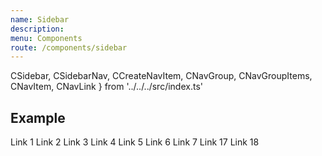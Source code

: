 ```yaml
---
name: Sidebar
description:
menu: Components
route: /components/sidebar
---
```


  CSidebar, 
  CSidebarNav, 
  CCreateNavItem, 
  CNavGroup, 
  CNavGroupItems, 
  CNavItem, 
  CNavLink 
} from '../../../src/index.ts'



## Example

<Playground>
  <CSidebar>
    <CSidebarNav>
      <CNavItem>
        <CNavLink href="#">Link 1</CNavLink>
      </CNavItem>
      <CNavGroup toggler="Group 1">
        <CNavItem>
          <CNavLink href="#">Link 2</CNavLink>
        </CNavItem>
        <CNavItem>
          <CNavLink href="#">Link 3</CNavLink>
        </CNavItem>
        <CNavItem>
          <CNavLink href="#">Link 4</CNavLink>
        </CNavItem>
        <CNavGroup toggler="Group 2">
          <CNavItem>
            <CNavLink href="#">Link 5</CNavLink>
          </CNavItem>
          <CNavItem>
            <CNavLink href="#">Link 6</CNavLink>
          </CNavItem>
          <CNavItem>
            <CNavLink href="#">Link 7</CNavLink>
          </CNavItem>
        </CNavGroup>
      </CNavGroup>
      <CCreateNavItem items={navigation} />
      <CNavItem>
        <CNavLink href="#">Link 17</CNavLink>
      </CNavItem>
      <CNavItem>
        <CNavLink href="#">Link 18</CNavLink>
      </CNavItem>
    </CSidebarNav>
  </CSidebar>
</Playground>
